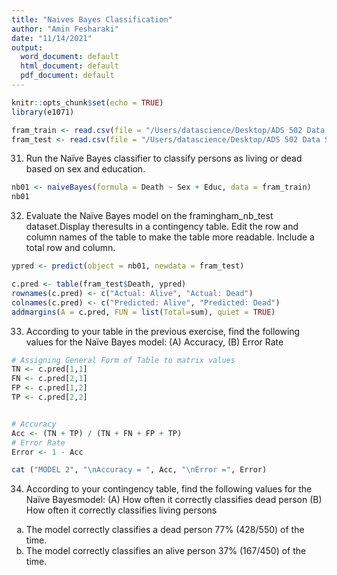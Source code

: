 ```yaml
---
title: "Naives Bayes Classification"
author: "Amin Fesharaki"
date: "11/14/2021"
output:
  word_document: default
  html_document: default
  pdf_document: default
---
```


```r
knitr::opts_chunk$set(echo = TRUE)
library(e1071)
```

```r
fram_train <- read.csv(file = "/Users/datascience/Desktop/ADS 502 Data Sets/Website Data Sets/framingham_nb_training.csv", sep=',')
fram_test <- read.csv(file = "/Users/datascience/Desktop/ADS 502 Data Sets/Website Data Sets/framingham_nb_training.csv", sep=',')

```

31. Run the Naïve Bayes classifier to classify persons as living or dead based on sex and education.

```r
nb01 <- naiveBayes(formula = Death ~ Sex + Educ, data = fram_train)
nb01
```

32. Evaluate the Naïve Bayes model on the framingham_nb_test dataset.Display theresults in a contingency table. Edit the row and column names of the table to make the table more readable. Include a total row and column.

```r
ypred <- predict(object = nb01, newdata = fram_test)

c.pred <- table(fram_test$Death, ypred)
rownames(c.pred) <- c("Actual: Alive", "Actual: Dead")
colnames(c.pred) <- c("Predicted: Alive", "Predicted: Dead")
addmargins(A = c.pred, FUN = list(Total=sum), quiet = TRUE)

```
33. According to your table in the previous exercise, find the following values for the Naïve Bayes model: (A) Accuracy, (B) Error Rate
```r
# Assigning General Form of Table to matrix values
TN <- c.pred[1,1]
FN <- c.pred[2,1]
FP <- c.pred[1,2]
TP <- c.pred[2,2]


# Accuracy
Acc <- (TN + TP) / (TN + FN + FP + TP)
# Error Rate
Error <- 1 - Acc

cat ("MODEL 2", "\nAccuracy = ", Acc, "\nError =", Error)
```
34. According to your contingency table, find the following values for the Naïve Bayesmodel: (A) How often it correctly classifies dead person (B) How often it correctly classifies living persons

(a) The model correctly classifies a dead person 77% (428/550) of the time.
(b) The model correctly classifies an alive person 37% (167/450) of the time.
